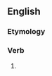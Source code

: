 ==English==

===Etymology===
{{suffix|enlarge|est|lang=en}}

===Verb===
{{head|en|verb form}}

# {{en-archaic second-person singular of|enlarge|lang=en}}
